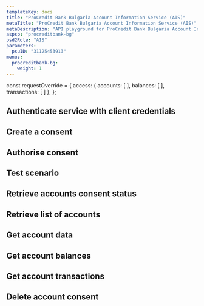 ```yaml
---
templateKey: docs
title: "ProCredit Bank Bulgaria Account Information Service (AIS)"
metaTitle: "ProCredit Bank Bulgaria Account Information Service (AIS)"
metaDescription: "API playground for ProCredit Bank Bulgaria Account Information Service (AIS)"
aspsp: "procreditbank-bg"
psd2Role: "AIS"
parameters:
  psuID: "31125453913"
menus:
  procreditbank-bg: 
    weight: 1
---
```



const requestOverride = {
access: {
            accounts: [
            ],
            balances: [
            ],
            transactions: [
            ]
          },
          };



  <step>

  ## Authenticate service with client credentials

  <CreateClientCredentialsToken/>
  </step>
  <step>

  ## Create a consent

  <StepCreateAccountConsent requestOverride={requestOverride} />
  </step>
  <step>

  ## Authorise consent

  <AuthoriseStep/>
  </step>
  <step>

  ## Test scenario

  <AccountMockData scenarios={allianzBGAISScenarios} />
  </step>
  <step>

  ## Retrieve accounts consent status

  <AccountConsentStatus/>
  </step>
  <step>

  ## Retrieve list of accounts

  <StepAccounts/>
  </step>
  <step>

  ## Get account data

  <StepAccount/>
  </step>
  <step>

  ## Get account balances

  <StepBalances/>
  </step>
  <step>

  ## Get account transactions

  <StepTransactions/>
  </step>
  <step>

  ## Delete account consent

  <DeleteAccountConsent/>
  </step>


